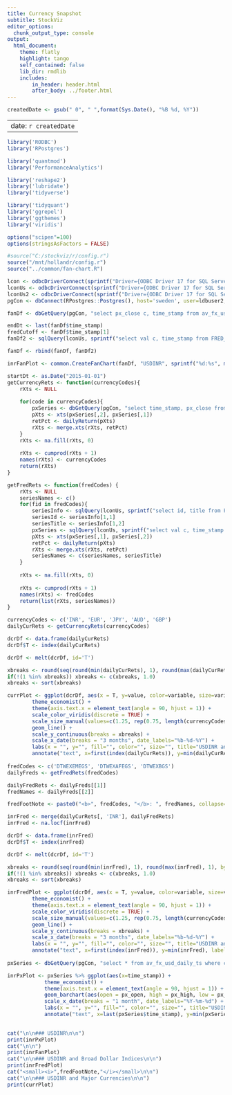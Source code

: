 ```yaml
---
title: Currency Snapshot
subtitle: StockViz
editor_options:
  chunk_output_type: console
output: 
  html_document:
    theme: flatly
    highlight: tango
    self_contained: false
    lib_dir: rmdlib
    includes:
        in_header: header.html
        after_body: ../footer.html
---
```


```r

createdDate <- gsub(" 0", " ",format(Sys.Date(), "%B %d, %Y"))

```

---
date: `r createdDate`
---

```r
library('RODBC')
library('RPostgres')

library('quantmod')
library('PerformanceAnalytics')

library('reshape2')
library('lubridate')
library('tidyverse')

library('tidyquant')
library('ggrepel')
library('ggthemes')
library('viridis')

options("scipen"=100)
options(stringsAsFactors = FALSE)

#source("C:/stockviz/r/config.r")
source("/mnt/hollandr/config.r")
source("../common/fan-chart.R")

lcon <- odbcDriverConnect(sprintf("Driver={ODBC Driver 17 for SQL Server};Server=%s;Database=%s;Uid=%s;Pwd=%s;", ldbserver, "StockViz", ldbuser, ldbpassword), case = "nochange", believeNRows = TRUE)
lconUs <- odbcDriverConnect(sprintf("Driver={ODBC Driver 17 for SQL Server};Server=%s;Database=%s;Uid=%s;Pwd=%s;", ldbserver, "StockVizUs", ldbuser, ldbpassword), case = "nochange", believeNRows = TRUE)
lconUs2 <- odbcDriverConnect(sprintf("Driver={ODBC Driver 17 for SQL Server};Server=%s;Database=%s;Uid=%s;Pwd=%s;", ldbserver, "StockVizUs2", ldbuser, ldbpassword), case = "nochange", believeNRows = TRUE)
pgCon <- dbConnect(RPostgres::Postgres(), host='sweden', user=ldbuser2, password=ldbpassword2, dbname='StockVizDyn', sslmode='allow')

```

```r

fanDf <- dbGetQuery(pgCon, "select px_close c, time_stamp from av_fx_usd_daily_ts where curr_code=$1 and time_stamp >= $2", params=list("INR", "2009-12-25"))

endDt <- last(fanDf$time_stamp)
fredCutoff <- fanDf$time_stamp[1]
fanDf2 <- sqlQuery(lconUs, sprintf("select val c, time_stamp from FRED_OBSERVATION where SERIES_ID=-2147478748 and time_stamp >= '%s' and time_stamp < '%s'", "2009-12-25", fredCutoff))

fanDf <- rbind(fanDf, fanDf2)

inrFanPlot <- common.CreateFanChart(fanDf, "USDINR", sprintf("%d:%s", min(year(fanDf$time_stamp)), max(fanDf$time_stamp)))

```

```r

startDt <- as.Date("2015-01-01")
getCurrencyRets <- function(currencyCodes){
	rXts <- NULL
	
	for(code in currencyCodes){
		pxSeries <- dbGetQuery(pgCon, "select time_stamp, px_close from av_fx_usd_daily_ts where curr_code=$1 and time_stamp >= $2", params=list(code, startDt))
		pXts <- xts(pxSeries[,2], pxSeries[,1])
		retPct <- dailyReturn(pXts)
		rXts <- merge.xts(rXts, retPct)
	}
	rXts <- na.fill(rXts, 0)
	
	rXts <- cumprod(rXts + 1)
	names(rXts) <- currencyCodes
	return(rXts)
}

getFredRets <- function(fredCodes) {
	rXts <- NULL
	seriesNames <- c()
	for(fid in fredCodes){
		seriesInfo <- sqlQuery(lconUs, sprintf("select id, title from FRED_SERIES where SERIES_ID = '%s'", fid))
		seriesId <- seriesInfo[1,1]
		seriesTitle <- seriesInfo[1,2]
		pxSeries <- sqlQuery(lconUs, sprintf("select val c, time_stamp from FRED_OBSERVATION where SERIES_ID=%s and time_stamp >= '%s'", seriesId, startDt))
		pXts <- xts(pxSeries[,1], pxSeries[,2])
		retPct <- dailyReturn(pXts)
		rXts <- merge.xts(rXts, retPct)
		seriesNames <- c(seriesNames, seriesTitle)
	}
	
	rXts <- na.fill(rXts, 0)
	
	rXts <- cumprod(rXts + 1)
	names(rXts) <- fredCodes
	return(list(rXts, seriesNames))
}

currencyCodes <- c('INR', 'EUR', 'JPY', 'AUD', 'GBP')
dailyCurRets <- getCurrencyRets(currencyCodes)

dcrDf <- data.frame(dailyCurRets)
dcrDf$T <- index(dailyCurRets)

dcrDf <- melt(dcrDf, id='T')

xbreaks <- round(seq(round(min(dailyCurRets), 1), round(max(dailyCurRets), 1), by = 0.05), 2)
if(!(1 %in% xbreaks)) xbreaks <- c(xbreaks, 1.0)
xbreaks <- sort(xbreaks)

currPlot <- ggplot(dcrDf, aes(x = T, y=value, color=variable, size=variable)) +
		theme_economist() +
		theme(axis.text.x = element_text(angle = 90, hjust = 1)) +
		scale_color_viridis(discrete = TRUE) +
		scale_size_manual(values=c(1.25, rep(0.75, length(currencyCodes)-1))) +
		geom_line() +
		scale_y_continuous(breaks = xbreaks) +
		scale_x_date(breaks = "3 months", date_labels="%b-%d-%Y") +
		labs(x = "", y="", fill="", color="", size="", title="USDINR and Major Currencies", subtitle=sprintf("[%s:%s]", first(index(dailyCurRets)), last(index(dailyCurRets)))) +
		annotate("text", x=first(index(dailyCurRets)), y=min(dailyCurRets), label = "@StockViz", hjust=0, vjust=0, col="white", cex=6, fontface = "bold", alpha = 0.8)
	
fredCodes <- c('DTWEXEMEGS', 'DTWEXAFEGS', 'DTWEXBGS')
dailyFreds <- getFredRets(fredCodes)

dailyFredRets <- dailyFreds[[1]]
fredNames <- dailyFreds[[2]]

fredFootNote <- paste0("<b>", fredCodes, "</b>: ", fredNames, collapse="; ")

inrFred <- merge(dailyCurRets[, 'INR'], dailyFredRets)
inrFred <- na.locf(inrFred)

dcrDf <- data.frame(inrFred)
dcrDf$T <- index(inrFred)

dcrDf <- melt(dcrDf, id='T')

xbreaks <- round(seq(round(min(inrFred), 1), round(max(inrFred), 1), by = 0.05), 2)
if(!(1 %in% xbreaks)) xbreaks <- c(xbreaks, 1.0)
xbreaks <- sort(xbreaks)

inrFredPlot <- ggplot(dcrDf, aes(x = T, y=value, color=variable, size=variable)) +
		theme_economist() +
		theme(axis.text.x = element_text(angle = 90, hjust = 1)) +
		scale_color_viridis(discrete = TRUE) +
		scale_size_manual(values=c(1.25, rep(0.75, length(currencyCodes)-1))) +
		geom_line() +
		scale_y_continuous(breaks = xbreaks) +
		scale_x_date(breaks = "3 months", date_labels="%b-%d-%Y") +
		labs(x = "", y="", fill="", color="", size="", title="USDINR and Broad Dollar Indices", subtitle=sprintf("[%s:%s]", first(index(dailyCurRets)), last(index(dailyCurRets)))) +
		annotate("text", x=first(index(inrFred)), y=min(inrFred), label = "@StockViz", hjust=0, vjust=0, col="white", cex=6, fontface = "bold", alpha = 0.8)
		
pxSeries <- dbGetQuery(pgCon, "select * from av_fx_usd_daily_ts where curr_code=$1 and time_stamp >= $2 order by time_stamp", params=list("INR", Sys.Date()-365))

inrPxPlot <- pxSeries %>% ggplot(aes(x=time_stamp)) +
			theme_economist() +
			theme(axis.text.x = element_text(angle = 90, hjust = 1)) +
			geom_barchart(aes(open = px_open, high = px_high, low = px_low, close = px_close)) +
			scale_x_date(breaks = "1 month", date_labels="%Y-%m-%d") +
			labs(x = "", y="", fill="", color="", size="", title="USDINR Daily", subtitle=sprintf("[%s:%s]", first(pxSeries$time_stamp), last(pxSeries$time_stamp))) +
			annotate("text", x=last(pxSeries$time_stamp), y=min(pxSeries$px_close), label = "@StockViz", hjust=1, vjust=0, col="white", cex=6, fontface = "bold", alpha = 0.8)
		
```

```r
cat("\n\n### USDINR\n\n")
print(inrPxPlot)
cat("\n\n")
print(inrFanPlot)
cat("\n\n### USDINR and Broad Dollar Indices\n\n")
print(inrFredPlot)
cat("<small><i>",fredFootNote,"</i></small>\n\n")
cat("\n\n### USDINR and Major Currencies\n\n")
print(currPlot)
```